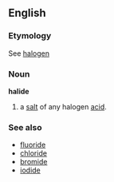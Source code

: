==English==
===Etymology===
See [[halogen]]
===Noun===
'''halide'''
# a [[salt]] of any halogen [[acid]].
===See also===
* [[fluoride]]
* [[chloride]]
* [[bromide]]
* [[iodide]]